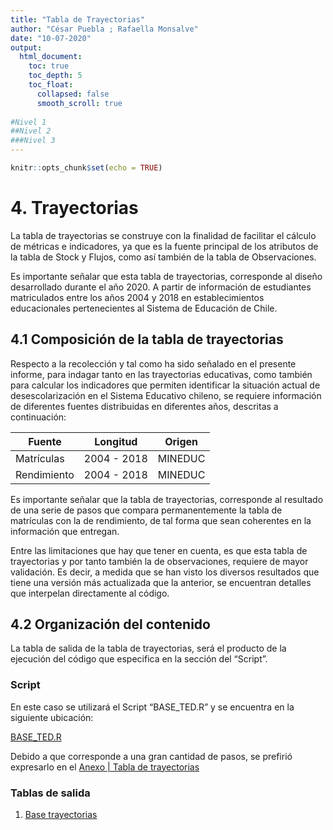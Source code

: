 ---
title: "Tabla de Trayectorias"
author: "César Puebla ; Rafaella Monsalve"
date: "10-07-2020"
output: 
  html_document:
    toc: true
    toc_depth: 5
    toc_float:
      collapsed: false
      smooth_scroll: true
      
#Nivel 1
##Nivel 2
###Nivel 3
---

```{r setup, include=FALSE}
knitr::opts_chunk$set(echo = TRUE)
```


# 4. Trayectorias

La tabla de trayectorias se construye con la finalidad de facilitar el cálculo de métricas e indicadores, ya que es la fuente principal de los atributos de la tabla de Stock y Flujos, como así también de la tabla de Observaciones. 

Es importante señalar que esta tabla de trayectorias, corresponde al diseño desarrollado durante el año 2020. A partir de información de estudiantes matriculados entre los años 2004 y 2018 en establecimientos educacionales pertenecientes al Sistema de Educación de Chile.


## 4.1 Composición de la tabla de trayectorias

Respecto a la recolección y tal como ha sido señalado en el presente informe, para indagar tanto en las trayectorias educativas, como también para calcular los indicadores que permiten identificar la situación actual de desescolarización en el Sistema Educativo chileno, se requiere información de diferentes fuentes distribuidas en diferentes años, descritas a continuación:

Fuente | 	Longitud	 | Origen	|
-------|-------------|--------|
Matrículas	|2004 - 2018	|MINEDUC	|
Rendimiento	| 2004 - 2018	| MINEDUC |

Es importante señalar que la tabla de trayectorias, corresponde al resultado de una serie de pasos que compara permanentemente la tabla de matrículas con la de rendimiento, de tal forma que sean coherentes en la información que entregan.

Entre las limitaciones que hay que tener en cuenta, es que esta tabla de trayectorias y por tanto también la de observaciones, requiere de mayor validación. Es decir, a medida que se han visto los diversos resultados que tiene una versión más actualizada que la anterior, se encuentran detalles que interpelan directamente al código. 


## 4.2 Organización del contenido {.tabset}

La tabla de salida de la tabla de trayectorias, será el producto de la ejecución del código que especifica en la sección del "Script".


### Script {#script}

En este caso se utilizará el Script "BASE_TED.R"  y se encuentra en la siguiente ubicación:

[BASE_TED.R](https://drive.google.com/file/d/1qWwZ78rs_PdMbyupeMPMdXz0bt8hVN7X/view?usp=sharing)


Debido a que corresponde a una gran cantidad de pasos, se prefirió expresarlo en el [Anexo | Tabla de trayectorias](anexos.html#trayectorias)


### Tablas de salida


1. [Base trayectorias](https://drive.google.com/file/d/1X2l_NBxlzTC9HPN36og5v6NJKJZMnIX2/view?usp=sharing)
